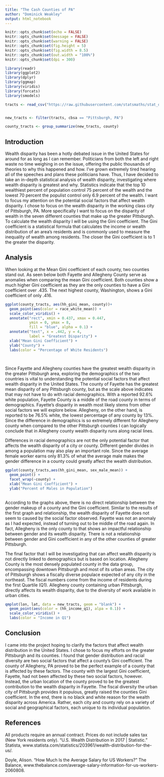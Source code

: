```yaml
---
title: "The Cash Counties of PA"
author: "Dominick Weakley"
output: html_notebook
---
```



```r
knitr::opts_chunk$set(echo = FALSE)
knitr::opts_chunk$set(message = FALSE)
knitr::opts_chunk$set(warning = FALSE)
knitr::opts_chunk$set(fig.height = 5)
knitr::opts_chunk$set(fig.width = 8.5)
knitr::opts_chunk$set(out.width = "100%")
knitr::opts_chunk$set(dpi = 300)

library(readr)
library(ggplot2)
library(dplyr)
library(ggmap)
library(viridis)
library(forcats)
library(smodels)
```

```r
tracts <- read_csv("https://raw.githubusercontent.com/statsmaths/stat_data/gh-pages/acs_tract_data_2016.csv.gz")
```


```r
```


```r
new_tracts <- filter(tracts, cbsa == "Pittsburgh, PA")


```



```r
county_tracts <- group_summarize(new_tracts, county)

```


## Introduction

Wealth disparity has been a hotly debated issue in the United States for around for as long as I can remember.  Politicians from both the left and right waste no time weighing in on the issue, offering the public thousands of theories to why this happened and how.  I’ve grown extremely tired hearing all of the speeches and plans these politicians have.  Thus, I have decided to take an in-depth statistical analysis of wealth disparity, investigating where wealth disparity is greatest and why. Statistics indicate that the top 10 wealthiest percent of population control 75 percent of the wealth and the lowest 70 percent the populist control only 6.9 percent of the wealth.  I want to focus my attention on the potential social factors that affect wealth disparity.  I chose to focus on the wealth disparity in the working class city of Pittsburgh, PA. More specifically I want to focus on the disparity of wealth in the seven different counties that make up the greater Pittsburgh.  To calculate the wealth disparity I will be using the Gini coefficient. The Gini coefficient is a  statistical formula that calculates the income or wealth distribution of an area's residents and is commonly used to measure the inequality of wealth among residents.  The closer the Gini coefficient is to 1 the greater the disparity.          

## Analysis
When looking at the Mean Gini coefficient of each county, two counties stand out.  As seen below both Fayette and Allegheny County serve as anomalies when comparing the mean Gini coefficient.  Both counties show a much higher Gini coefficient as they are the only counties to have a Gini coefficient over .435.  The next highest county, Washington, shows a Gini coefficient of only .416.
```r
ggplot(county_tracts, aes(hh_gini_mean, county))+
  geom_point(aes(color = race_white_mean)) +
  scale_color_viridis() +
  annotate("rect", xmin = 0.437, xmax = 0.447,
           ymin = 0, ymax = 8,
           fill = "blue", alpha = 0.1) +
  annotate("text", x = .442, y = 4,
           label = "Greatest Disparity") +
  xlab("Mean Gini Coefficient") +
  ylab("County") +
  labs(color = "Percentage of White Residents")
  
  

```
Since Fayette and Allegheny counties have the greatest wealth disparity in the greater Pittsburgh area, exploring the demographics of the two countries is vital to understanding the potential social factors that affect wealth disparity in the United States.  The county of Fayette has the greatest mean disparity of any Pittsburgh county, but as the scale above indicates that may not have to do with racial demographics.  With a reported 92.6% white population, Fayette County is a middle of the road county in terms of demographics.  Fayette’s disparity in wealth most likely stems from other social factors we will explore below.  Allegheny, on the other hand, is reported to be 76.5% white, the lowest percentage of any county by 13%. Since the difference in demographics is so extremely different for Allegheny county when compared to the other Pittsburgh counties I can logically conclude that in Allegheny county wealth disparity runs along racial lines.  


Differences in racial demographics are not the only potential factor that affects the wealth disparity of a city or county.  Different gender divides in among a population may also play an important role.  Since the average female worker earns only 81.3% of what the average male makes the gender difference in a county could greatly affect the wealth distribution.  
```r
ggplot(county_tracts,aes(hh_gini_mean, sex_male_mean)) +
  geom_point() +
  facet_wrap(~county) +
  xlab("Mean Gini Coefficient") +
  ylab("Percent of Males in Population") 
  
```
According to the graphs above, there is no direct relationship between the gender makeup of a county and the Gini coefficient.  Similar to the results of the first graph and relationship, the wealth disparity of Fayette does not seem to caused by the social factor observed.  Fayette was not an anomaly as I had expected, instead of turning out to be middle of the road again.  In fact, Allegheny is the only county to that shows an impactful relationship between gender and its wealth disparity.  There is not a relationship between gender and Gini coefficient in any of the other counties of greater Pittsburgh.


 The final factor that I will be investigating that can affect wealth disparity is not directly linked to demographics but is based on location.  Allegheny County is the most densely populated county in the data group, encompassing downtown Pittsburgh and most of its urban areas.  The city of Pittsburgh shows a fiscally diverse populace expected of any city in the northeast.  The fiscal numbers come from the income of residents during the first Quartile (Q1). Allegheny county containing urban Pittsburgh, directly affects its wealth disparity, due to the diversity of work available in urban cities.       



```r
qmplot(lon, lat, data = new_tracts, geom = "blank") +
  geom_point(aes(color = (hh_income_q1), alpa = 0.1)) +
  scale_color_viridis() +
  labs(color = "Income in Q1") 
```
## Conclusion

I came into the project hoping to clarify the factors that affect wealth distribution in the United States.  I chose to focus my efforts on the greater Pittsburgh and its counties.  I found that gender distribution and racial diversity are two social factors that affect a county’s Gini coefficient.  The county of Allegheny, PA proved to be the perfect example of a county that is affected by these factors.  The county with the largest Gini coefficient, Fayette, had not been affected by these two social factors, however.  Instead, the urban location of the county proved to be the greatest contribution to the wealth disparity in Fayette.  The fiscal diversity the urban city of Pittsburgh provides it populous, greatly raised the counties Gini coefficient.  In the end, there is no black and white reason for the wealth disparity across America.  Rather, each city and county rely on a variety of social and geographical factors, each unique to its individual population.    


## References

All products require an annual contract.    Prices do not include sales tax    (New York residents only). “U.S. Wealth Distribution in 2017 | Statistic.” Statista, www.statista.com/statistics/203961/wealth-distribution-for-the-us/.

Doyle, Alison. “How Much Is the Average Salary for US Workers?” The Balance, www.thebalance.com/average-salary-information-for-us-workers-2060808.

